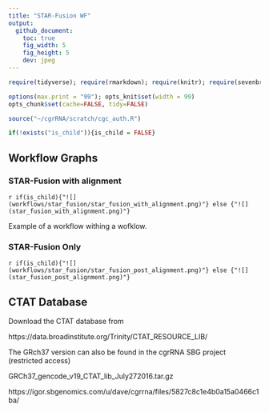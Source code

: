```yaml
---
title: "STAR-Fusion WF"
output:
  github_document:
    toc: true
    fig_width: 5
    fig_height: 5
    dev: jpeg
---
```


```r
require(tidyverse); require(rmarkdown); require(knitr); require(sevenbridges); 

options(max.print = "99"); opts_knit$set(width = 99)
opts_chunk$set(cache=FALSE, tidy=FALSE)

source("~/cgrRNA/scratch/cgc_auth.R")

if(!exists("is_child")){is_child = FALSE}

```

## Workflow Graphs

### STAR-Fusion with alignment

`r if(is_child){"![](workflows/star_fusion/star_fusion_with_alignment.png)"} else {"![](star_fusion_with_alignment.png)"}`

Example of a workflow withing a wofklow.


### STAR-Fusion Only

`r if(is_child){"![](workflows/star_fusion/star_fusion_post_alignment.png)"} else {"![](star_fusion_post_alignment.png)"}`

## CTAT Database

Download the CTAT database from

https://data.broadinstitute.org/Trinity/CTAT_RESOURCE_LIB/

The GRch37 version can also be found in the cgrRNA SBG project (restricted access)

GRCh37_gencode_v19_CTAT_lib_July272016.tar.gz

https://igor.sbgenomics.com/u/dave/cgrrna/files/5827c8c1e4b0a15a0466c1ba/


